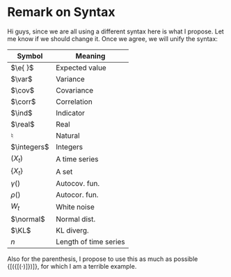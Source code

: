 # Remark on Syntax 

Hi guys, since we are all using a different syntax here is what I propose. Let me know if we should change it. Once we agree, we will unify the syntax:

| Symbol              |  Meaning              |
|---------------------|-----------------------|
| $\e{ }$             |  Expected value       |
| $\var$              |  Variance             |
| $\cov$              |  Covariance           |
| $\corr$             |  Correlation          |
| $\ind$              |  Indicator            |
| $\real$             |  Real                 |
| $\natural$          |  Natural              |
| $\integers$         |  Integers             |
| $(X_t)$             |  A time series        |
| $\{X_t\}$           |  A set                |
| $\gamma()$          |  Autocov. fun.        |
| $\rho()$            |  Autocor. fun.        |
| $W_t$               |  White noise          |
| $\normal$           |  Normal dist.         |
| $\KL$               |  KL diverg.           |
| $n$                 |  Length of time series|


Also for the parenthesis, I propose to use this as much as possible $\{[(\{[( \cdot )]\})]\}$, for which I am a terrible example.
